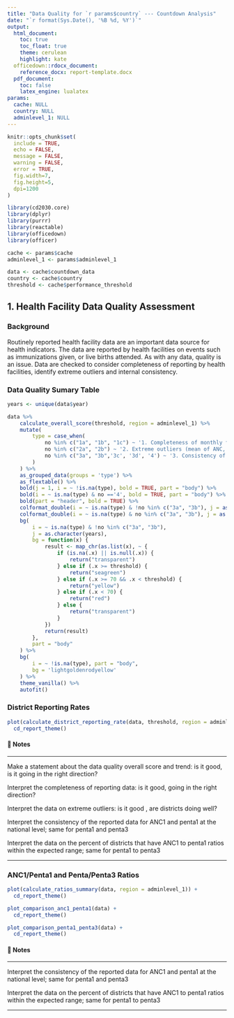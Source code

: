 ```yaml
---
title: "Data Quality for `r params$country` --- Countdown Analysis"
date: "`r format(Sys.Date(), '%B %d, %Y')`"
output: 
  html_document:
    toc: true
    toc_float: true
    theme: cerulean
    highlight: kate
  officedown::rdocx_document:
    reference_docx: report-template.docx
  pdf_document:
    toc: false
    latex_engine: lualatex
params:
  cache: NULL
  country: NULL
  adminlevel_1: NULL
---
```


```r
knitr::opts_chunk$set(
  include = TRUE,
  echo = FALSE,
  message = FALSE,
  warning = FALSE,
  error = TRUE,
  fig.width=7, 
  fig.height=5, 
  dpi=1200
)

library(cd2030.core)
library(dplyr)
library(purrr)
library(reactable)
library(officedown)
library(officer)

cache <- params$cache
adminlevel_1 <- params$adminlevel_1

data <- cache$countdown_data
country <- cache$country
threshold <- cache$performance_threshold
```

## 1. Health Facility Data Quality Assessment {-}

### Background

Routinely reported health facility data are an important data source for health
indicators. The data are reported by health facilities on events such as immunizations
given, or live births attended. As with any data, quality is an issue. Data are checked
to consider completeness of reporting by health facilities, identify extreme outliers
and internal consistency. 

### Data Quality Sumary Table

```r
years <- unique(data$year)

data %>%
	calculate_overall_score(threshold, region = adminlevel_1) %>%
	mutate(
		type = case_when(
			no %in% c("1a", "1b", "1c") ~ '1. Completeness of monthly facility reporting (mean of ANC, delivery, immunization, OPD)',
			no %in% c("2a", "2b") ~ '2. Extreme outliers (mean of ANC, delivery, immunization, OPD)',
			no %in% c("3a", "3b",'3c', '3d', '4') ~ '3. Consistency of annual reporting'
		)
	) %>%
	as_grouped_data(groups = 'type') %>%
	as_flextable() %>%
	bold(j = 1, i = ~ !is.na(type), bold = TRUE, part = "body") %>%
	bold(i = ~ is.na(type) & no =='4', bold = TRUE, part = "body") %>%
	bold(part = "header", bold = TRUE) %>%
	colformat_double(i = ~ is.na(type) & !no %in% c("3a", "3b"), j = as.character(years), digits = 0, big.mark = ",") %>%
	colformat_double(i = ~ is.na(type) & no %in% c("3a", "3b"), j = as.character(years), digits = 2) %>%
	bg(
		i = ~ is.na(type) & !no %in% c("3a", "3b"),
		j = as.character(years),
		bg = function(x) {
			result <- map_chr(as.list(x), ~ {
				if (is.na(.x) || is.null(.x)) {
					return("transparent")
				} else if (.x >= threshold) {
					return("seagreen")
				} else if (.x >= 70 && .x < threshold) {
					return("yellow")
				} else if (.x < 70) {
					return("red")
				} else {
					return("transparent")
				}
			})
			return(result)
		},
		part = "body"
	) %>%
	bg(
		i = ~ !is.na(type), part = "body",
		bg = 'lightgoldenrodyellow'
	) %>%
	theme_vanilla() %>%
	autofit()
```

### District Reporting Rates

```r
plot(calculate_district_reporting_rate(data, threshold, region = adminlevel_1)) +
  cd_report_theme()
```

#### 📝 Notes 

::: {custom-style="Style1"}

---

Make a statement about the data quality overall score and trend: is it good, is it going in the right direction?

Interpret the completeness of reporting data: is it good, going in the right direction?

Interpret the data on extreme outliers: is it good , are districts doing well?

Interpret the consistency of the reported data for ANC1 and penta1 at the national level; same for penta1 and penta3

Interpret the data on the percent of districts that have ANC1 to penta1 ratios within the expected range; same for penta1 to penta3

---

:::


\newpage

### ANC1/Penta1 and Penta/Penta3 Ratios

```r
plot(calculate_ratios_summary(data, region = adminlevel_1)) +
  cd_report_theme()
```

```r
plot_comparison_anc1_penta1(data) +
  cd_report_theme()
```

```r
plot_comparison_penta1_penta3(data) +
  cd_report_theme()
```

#### 📝 Notes 

::: {custom-style="Style1"}

---

Interpret the consistency of the reported data for ANC1 and penta1 at the national level; same for penta1 and penta3

Interpret the data on the percent of districts that have ANC1 to penta1 ratios within the expected range; same for penta1 to penta3

---

:::

